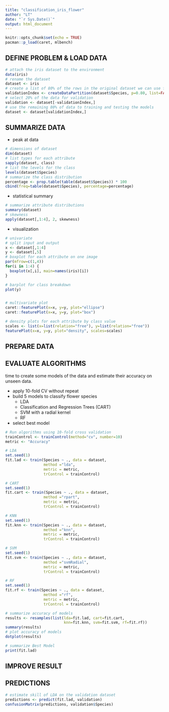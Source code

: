 ```yaml
---
title: "classification_iris_flower"
author: "LT"
date: "`r Sys.Date()`"
output: html_document
---
```


```r
knitr::opts_chunk$set(echo = TRUE)
pacman::p_load(caret, mlbench)
```

## DEFINE PROBLEM & LOAD DATA
```r
# attach the iris dataset to the environment
data(iris)
# rename the dataset
dataset <- iris
# create a list of 80% of the rows in the original dataset we can use for training
validationIndex <- createDataPartition(dataset$Species, p=0.80, list=FALSE)
# select 20% of the data for validation
validation <- dataset[-validationIndex,]
# use the remaining 80% of data to training and testing the models
dataset <- dataset[validationIndex,]
```

## SUMMARIZE DATA
- peak at data
```r
# dimensions of dataset
dim(dataset)
# list types for each attribute
sapply(dataset, class)
# list the levels for the class
levels(dataset$Species)
# summarize the class distribution
percentage <- prop.table(table(dataset$Species)) * 100
cbind(freq=table(dataset$Species), percentage=percentage)
```
- statistical summary
```r
# summarize attribute distributions
summary(dataset)
# skewness
apply(dataset[,1:4], 2, skewness)
```
- visualization
```r
# univariate
# split input and output
x <- dataset[,1:4]
y <- dataset[,5]
# boxplot for each attribute on one image
par(mfrow=c(1,4))
for(i in 1:4) {
  boxplot(x[,i], main=names(iris)[i])
}

# barplot for class breakdown
plot(y)


# multivariate plot
caret::featurePlot(x=x, y=y, plot="ellipse")
caret::featurePlot(x=x, y=y, plot="box")

# density plots for each attribute by class value
scales <- list(x=list(relation="free"), y=list(relation="free"))
featurePlot(x=x, y=y, plot="density", scales=scales)
```

## PREPARE DATA

## EVALUATE ALGORITHMS
time to create some models of the data and estimate their accuracy on unseen data. 

- apply 10-fold CV without repeat
- build 5 models to classify flower species
  - LDA
  - Classification and Regression Trees (CART)
  - SVM with a radial kernel
  - RF
- select best model

```r
# Run algorithms using 10-fold cross validation
trainControl <- trainControl(method="cv", number=10)
metric <- "Accuracy"

# LDA
set.seed(1)
fit.lad <- train(Species ~ ., data = dataset, 
                 method ="lda", 
                 metric = metric,
                 trControl = trainControl)

# CART
set.seed(1)
fit.cart <- train(Species ~ ., data = dataset, 
                 method ="rpart", 
                 metric = metric,
                 trControl = trainControl)

# KNN
set.seed(1)
fit.knn <- train(Species ~ ., data = dataset, 
                 method ="knn", 
                 metric = metric,
                 trControl = trainControl)

# SVM
set.seed(1)
fit.svm <- train(Species ~ ., data = dataset, 
                 method ="svmRadial", 
                 metric = metric,
                 trControl = trainControl)

# RF
set.seed(1)
fit.rf <- train(Species ~ ., data = dataset, 
                 method ="rf", 
                 metric = metric,
                 trControl = trainControl)
```

```r
# summarize accuracy of models
results <- resamples(list(lda=fit.lad, cart=fit.cart, 
                          knn=fit.knn, svm=fit.svm, rf=fit.rf))
summary(results)
# plot accuracy of models
dotplot(results)
```

```r
# summarize Best Model
print(fit.lad)
```

## IMPROVE RESULT


## PREDICTIONS
```r
# estimate skill of LDA on the validation dataset
predictions <- predict(fit.lad, validation)
confusionMatrix(predictions, validation$Species)
```



































